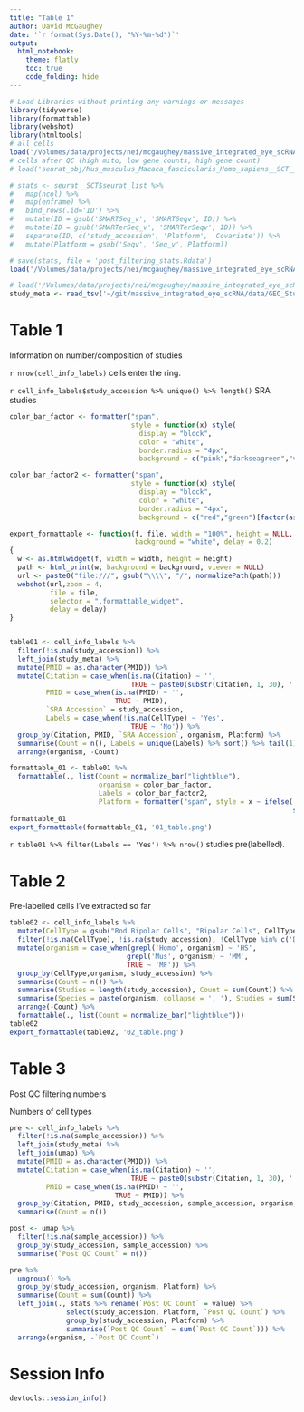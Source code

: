 ```yaml
---
title: "Table 1"
author: David McGaughey
date: '`r format(Sys.Date(), "%Y-%m-%d")`'
output: 
  html_notebook:
    theme: flatly
    toc: true
    code_folding: hide
---
```


```r
# Load Libraries without printing any warnings or messages
library(tidyverse)
library(formattable)
library(webshot)
library(htmltools)
# all cells
load('/Volumes/data/projects/nei/mcgaughey/massive_integrated_eye_scRNA/cell_info_labelled.Rdata')
# cells after QC (high mito, low gene counts, high gene count)
# load('seurat_obj/Mus_musculus_Macaca_fascicularis_Homo_sapiens__SCT__full__batch.seuratV3.Rdata')

# stats <- seurat__SCT$seurat_list %>% 
#   map(ncol) %>% 
#   map(enframe) %>% 
#   bind_rows(.id='ID') %>% 
#   mutate(ID = gsub('SMARTSeq_v', 'SMARTSeqv', ID)) %>% 
#   mutate(ID = gsub('SMARTerSeq_v', 'SMARTerSeqv', ID)) %>% 
#   separate(ID, c('study_accession', 'Platform', 'Covariate')) %>% 
#   mutate(Platform = gsub('Seqv', 'Seq_v', Platform))

# save(stats, file = 'post_filtering_stats.Rdata')
load('/Volumes/data/projects/nei/mcgaughey/massive_integrated_eye_scRNA/post_filtering_stats.Rdata')

# load('/Volumes/data/projects/nei/mcgaughey/massive_integrated_eye_scRNA/fastMNN_umap_full.Rdata')
study_meta <- read_tsv('~/git/massive_integrated_eye_scRNA/data/GEO_Study_Level_Metadata.tsv')
```

# Table 1
Information on number/composition of studies

`r nrow(cell_info_labels)` cells enter the ring.

`r cell_info_labels$study_accession %>% unique() %>% length()` SRA studies

```r
color_bar_factor <- formatter("span",
                              style = function(x) style(
                                display = "block",
                                color = "white",
                                border.radius = "4px",
                                background = c("pink","darkseagreen","violet")[factor(as.character(x))]))

color_bar_factor2 <- formatter("span",
                              style = function(x) style(
                                display = "block",
                                color = "white",
                                border.radius = "4px",
                                background = c("red","green")[factor(as.character(x))]))

export_formattable <- function(f, file, width = "100%", height = NULL, 
                               background = "white", delay = 0.2)
{
  w <- as.htmlwidget(f, width = width, height = height)
  path <- html_print(w, background = background, viewer = NULL)
  url <- paste0("file:///", gsub("\\\\", "/", normalizePath(path)))
  webshot(url,zoom = 4,
          file = file, 
          selector = ".formattable_widget",
          delay = delay)
}


table01 <- cell_info_labels %>% 
  filter(!is.na(study_accession)) %>% 
  left_join(study_meta) %>% 
  mutate(PMID = as.character(PMID)) %>% 
  mutate(Citation = case_when(is.na(Citation) ~ '',
                              TRUE ~ paste0(substr(Citation, 1, 30), ' ...')),
         PMID = case_when(is.na(PMID) ~ '',
                          TRUE ~ PMID),
         `SRA Accession` = study_accession,
         Labels = case_when(!is.na(CellType) ~ 'Yes',
                              TRUE ~ 'No')) %>% 
  group_by(Citation, PMID, `SRA Accession`, organism, Platform) %>% 
  summarise(Count = n(), Labels = unique(Labels) %>% sort() %>% tail(1)) %>% 
  arrange(organism, -Count) 

formattable_01 <- table01 %>% 
  formattable(., list(Count = normalize_bar("lightblue"),
                      organism = color_bar_factor,
                      Labels = color_bar_factor2,
                      Platform = formatter("span", style = x ~ ifelse(!grepl('SMART|C1', x), 
                                                                      style(font.weight = "bold"), NA))))
formattable_01
export_formattable(formattable_01, '01_table.png')
```
`r table01 %>% filter(Labels == 'Yes') %>% nrow()` studies pre(labelled).

# Table 2
Pre-labelled cells I've extracted so far
```r
table02 <- cell_info_labels %>% 
  mutate(CellType = gsub("Rod Bipolar Cells", "Bipolar Cells", CellType)) %>% 
  filter(!is.na(CellType), !is.na(study_accession), !CellType %in% c('Doublet', 'Doublets', 'Fibroblasts', 'Red Blood Cells')) %>% 
  mutate(organism = case_when(grepl('Homo', organism) ~ 'HS',
                             grepl('Mus', organism) ~ 'MM',
                             TRUE ~ 'MF')) %>% 
  group_by(CellType,organism, study_accession) %>% 
  summarise(Count = n()) %>% 
  summarise(Studies = length(study_accession), Count = sum(Count)) %>% 
  summarise(Species = paste(organism, collapse = ', '), Studies = sum(Studies), Count = sum(Count)) %>% 
  arrange(-Count) %>% 
  formattable(., list(Count = normalize_bar("lightblue")))
table02
export_formattable(table02, '02_table.png')
```

# Table 3
Post QC filtering numbers

Numbers of cell types
```r
pre <- cell_info_labels %>% 
  filter(!is.na(sample_accession)) %>% 
  left_join(study_meta) %>% 
  left_join(umap) %>% 
  mutate(PMID = as.character(PMID)) %>% 
  mutate(Citation = case_when(is.na(Citation) ~ '',
                              TRUE ~ paste0(substr(Citation, 1, 30), ' ...')),
         PMID = case_when(is.na(PMID) ~ '',
                          TRUE ~ PMID)) %>% 
  group_by(Citation, PMID, study_accession, sample_accession, organism, Platform) %>% 
  summarise(Count = n()) 

post <- umap %>% 
  filter(!is.na(sample_accession)) %>% 
  group_by(study_accession, sample_accession) %>% 
  summarise(`Post QC Count` = n())

pre %>% 
  ungroup() %>% 
  group_by(study_accession, organism, Platform) %>% 
  summarise(Count = sum(Count)) %>% 
  left_join(., stats %>% rename(`Post QC Count` = value) %>% 
              select(study_accession, Platform, `Post QC Count`) %>% 
              group_by(study_accession, Platform) %>% 
              summarise(`Post QC Count` = sum(`Post QC Count`))) %>% 
  arrange(organism, -`Post QC Count`)
```
# Session Info
```r
devtools::session_info()
```